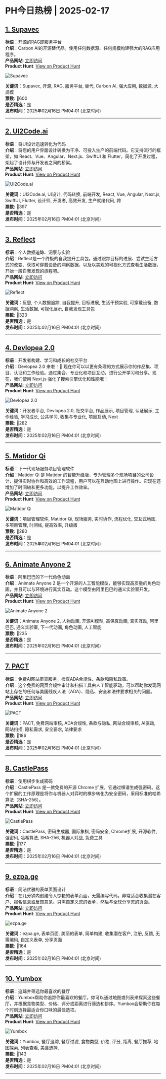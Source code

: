 # PH今日热榜 | 2025-02-17  

## [1. Supavec](https://www.producthunt.com/posts/supavec?utm_campaign=producthunt-api&utm_medium=api-v2&utm_source=Application%3A+ph-daily+%28ID%3A+150577%29)  
**标语**：开源的RAG即服务平台  
**介绍**：Carbon AI的开源替代品。使用任何数据源、任何规模构建强大的RAG应用程序。  
**产品网站**: [立即访问](https://www.producthunt.com/r/IDDSABIDPJQTXL?utm_campaign=producthunt-api&utm_medium=api-v2&utm_source=Application%3A+ph-daily+%28ID%3A+150577%29)  
**Product Hunt**: [View on Product Hunt](https://www.producthunt.com/posts/supavec?utm_campaign=producthunt-api&utm_medium=api-v2&utm_source=Application%3A+ph-daily+%28ID%3A+150577%29)  

![Supavec](https://ph-files.imgix.net/ce283635-173b-4d07-aa45-68d870950548.png?auto=format&fit=crop&frame=1&h=512&w=1024)  

**关键词**：Supavec, 开源, RAG, 服务平台, 替代, Carbon AI, 强大应用, 数据源, 大规模  
**票数**: 🔺600  
**是否精选**：是  
**发布时间**：2025年02月16日 PM04:01 (北京时间)  

---  

## [2. UI2Code.ai](https://www.producthunt.com/posts/ui2code-ai?utm_campaign=producthunt-api&utm_medium=api-v2&utm_source=Application%3A+ph-daily+%28ID%3A+150577%29)  
**标语**：将UI设计迅速转化为代码  
**介绍**：将您的用户界面设计转换为干净、可投入生产的前端代码。它支持流行的框架，如 React、Vue、Angular、Next.js、SwiftUI 和 Flutter，简化了开发过程，架起了设计师与开发者之间的桥梁。  
**产品网站**: [立即访问](https://www.producthunt.com/r/JEFSSXIFNRXNEO?utm_campaign=producthunt-api&utm_medium=api-v2&utm_source=Application%3A+ph-daily+%28ID%3A+150577%29)  
**Product Hunt**: [View on Product Hunt](https://www.producthunt.com/posts/ui2code-ai?utm_campaign=producthunt-api&utm_medium=api-v2&utm_source=Application%3A+ph-daily+%28ID%3A+150577%29)  

![UI2Code.ai](https://ph-files.imgix.net/1ec4c081-1ef2-42a7-aef0-6ce1e00ad9ee.png?auto=format&fit=crop&frame=1&h=512&w=1024)  

**关键词**：UI2Code.ai, UI设计, 代码转换, 前端开发, React, Vue, Angular, Next.js, SwiftUI, Flutter, 设计师, 开发者, 高效开发, 生产就绪代码, 跨  
**票数**: 🔺397  
**是否精选**：是  
**发布时间**：2025年02月16日 PM04:01 (北京时间)  

---  

## [3. Reflect](https://www.producthunt.com/posts/reflect-ad2b97ed-13af-443d-9f86-d9ed976d2479?utm_campaign=producthunt-api&utm_medium=api-v2&utm_source=Application%3A+ph-daily+%28ID%3A+150577%29)  
**标语**：个人数据追踪、洞察与实验  
**介绍**：Reflect是一个终极的自我提升工具包。通过跟踪目标的进展、尝试生活方式的改变、获取可穿戴设备的洞察数据，以及以美观的可视化方式查看生活数据，开始一段自我发现的旅程吧。  
**产品网站**: [立即访问](https://www.producthunt.com/r/BVH6P2X5U4C7YS?utm_campaign=producthunt-api&utm_medium=api-v2&utm_source=Application%3A+ph-daily+%28ID%3A+150577%29)  
**Product Hunt**: [View on Product Hunt](https://www.producthunt.com/posts/reflect-ad2b97ed-13af-443d-9f86-d9ed976d2479?utm_campaign=producthunt-api&utm_medium=api-v2&utm_source=Application%3A+ph-daily+%28ID%3A+150577%29)  

![Reflect](https://ph-files.imgix.net/38b5427e-6285-42ff-a8a5-d600613e68ef.jpeg?auto=format&fit=crop&frame=1&h=512&w=1024)  

**关键词**：反思, 个人数据追踪, 自我提升, 目标进展, 生活干预实验, 可穿戴设备, 数据洞察, 生活数据, 可视化展示, 自我发现工具包  
**票数**: 🔺323  
**是否精选**：是  
**发布时间**：2025年02月16日 PM04:01 (北京时间)  

---  

## [4. Devlopea 2.0](https://www.producthunt.com/posts/devlopea-2-0?utm_campaign=producthunt-api&utm_medium=api-v2&utm_source=Application%3A+ph-daily+%28ID%3A+150577%29)  
**标语**：开发者构建、学习和成长的社交平台  
**介绍**：Devlopea 2.0 来啦！🚀 现在你可以以更有条理的方式展示你的作品集、项目、认证和工作经验。通过集合、专业化和项目互动，进行公开学习和分享。现在，我们使用 Next.js 强化了搜索引擎优化和性能哦！  
**产品网站**: [立即访问](https://www.producthunt.com/r/BLMFDMCRACXA66?utm_campaign=producthunt-api&utm_medium=api-v2&utm_source=Application%3A+ph-daily+%28ID%3A+150577%29)  
**Product Hunt**: [View on Product Hunt](https://www.producthunt.com/posts/devlopea-2-0?utm_campaign=producthunt-api&utm_medium=api-v2&utm_source=Application%3A+ph-daily+%28ID%3A+150577%29)  

![Devlopea 2.0](https://ph-files.imgix.net/48c6087d-709e-4a90-95d9-0ac3c0c6bed0.png?auto=format&fit=crop&frame=1&h=512&w=1024)  

**关键词**：开发者平台, Devlopea 2.0, 社交平台, 作品展示, 项目管理, 认证展示, 工作经验, 学习成长, 公共学习, 收集与专业化, 项目互动, Next  
**票数**: 🔺282  
**是否精选**：是  
**发布时间**：2025年02月16日 PM04:01 (北京时间)  

---  

## [5. Matidor Qi](https://www.producthunt.com/posts/matidor-qi?utm_campaign=producthunt-api&utm_medium=api-v2&utm_source=Application%3A+ph-daily+%28ID%3A+150577%29)  
**标语**：下一代现场服务项目管理软件  
**介绍**：Matidor Qi 是 Matidor 的智能升级版，专为管理多个现场项目的公司设计，提供实时协作和高效的工作流程，用户可以在互动地图上进行操作。它现在还增加了时间轴和更多功能，以提升工作效率。  
**产品网站**: [立即访问](https://www.producthunt.com/r/NVJVSZBKIDPMD7?utm_campaign=producthunt-api&utm_medium=api-v2&utm_source=Application%3A+ph-daily+%28ID%3A+150577%29)  
**Product Hunt**: [View on Product Hunt](https://www.producthunt.com/posts/matidor-qi?utm_campaign=producthunt-api&utm_medium=api-v2&utm_source=Application%3A+ph-daily+%28ID%3A+150577%29)  

![Matidor Qi](https://ph-files.imgix.net/595cddd8-c24a-400f-96dd-e61e4b93871d.jpeg?auto=format&fit=crop&frame=1&h=512&w=1024)  

**关键词**：项目管理软件, Matidor Qi, 现场服务, 实时协作, 流程优化, 交互式地图, 多项目管理, 时间线, 提高效率, 升级版  
**票数**: 🔺280  
**是否精选**：是  
**发布时间**：2025年02月16日 PM04:01 (北京时间)  

---  

## [6. Animate Anyone 2](https://www.producthunt.com/posts/animate-anyone-2?utm_campaign=producthunt-api&utm_medium=api-v2&utm_source=Application%3A+ph-daily+%28ID%3A+150577%29)  
**标语**：阿里巴巴的下一代角色动画  
**介绍**：Animate Anyone 2 是一个开源的人工智能模型，能够实现高质量的角色动画，并且可以与环境进行真实互动。这个模型由阿里巴巴的通义实验室开发。  
**产品网站**: [立即访问](https://www.producthunt.com/r/FZEWU5QMBF62NZ?utm_campaign=producthunt-api&utm_medium=api-v2&utm_source=Application%3A+ph-daily+%28ID%3A+150577%29)  
**Product Hunt**: [View on Product Hunt](https://www.producthunt.com/posts/animate-anyone-2?utm_campaign=producthunt-api&utm_medium=api-v2&utm_source=Application%3A+ph-daily+%28ID%3A+150577%29)  

![Animate Anyone 2](https://ph-files.imgix.net/491e183d-fdbf-45ad-b15c-1b7b40ddfe9a.png?auto=format&fit=crop&frame=1&h=512&w=1024)  

**关键词**：Animate Anyone 2, 人物动画, 开源AI模型, 高保真动画, 真实互动, 阿里巴巴, 通义实验室, 下一代动画, 角色动画, 人工智能  
**票数**: 🔺235  
**是否精选**：是  
**发布时间**：2025年02月16日 PM04:01 (北京时间)  

---  

## [7. PACT ](https://www.producthunt.com/posts/pact-3?utm_campaign=producthunt-api&utm_medium=api-v2&utm_source=Application%3A+ph-daily+%28ID%3A+150577%29)  
**标语**：免费AI网站审查服务，检查ADA合规性、条款和隐私政策。  
**介绍**：这个免费的网页合规性审计和扫描工具由人工智能驱动，可以帮助你发现网站上存在的任何与美国残疾人法（ADA）、隐私、安全和法律要求相关的问题。  
**产品网站**: [立即访问](https://www.producthunt.com/r/KLFEPU3W5O7UJW?utm_campaign=producthunt-api&utm_medium=api-v2&utm_source=Application%3A+ph-daily+%28ID%3A+150577%29)  
**Product Hunt**: [View on Product Hunt](https://www.producthunt.com/posts/pact-3?utm_campaign=producthunt-api&utm_medium=api-v2&utm_source=Application%3A+ph-daily+%28ID%3A+150577%29)  

![PACT ](https://ph-files.imgix.net/e5da1a9f-d95c-4fa1-8d70-17c30bf7f3d8.png?auto=format&fit=crop&frame=1&h=512&w=1024)  

**关键词**：PACT, 免费网站审核, ADA合规性, 条款与隐私, 网站合规审核, AI驱动, 网站扫描, 隐私需求, 安全要求, 法律要求  
**票数**: 🔺186  
**是否精选**：是  
**发布时间**：2025年02月16日 PM04:01 (北京时间)  

---  

## [8. CastlePass](https://www.producthunt.com/posts/castlepass?utm_campaign=producthunt-api&utm_medium=api-v2&utm_source=Application%3A+ph-daily+%28ID%3A+150577%29)  
**标语**：使用棋步生成密码  
**介绍**：CastlePass 是一款免费的开源 Chrome 扩展，它通过棋谱生成强密码。这个扩展的工作原理是将你与机器人对弈时的棋步转化为安全密码，采用标准的哈希算法（SHA-256）。  
**产品网站**: [立即访问](https://www.producthunt.com/r/B4KIEMUQ65EPKE?utm_campaign=producthunt-api&utm_medium=api-v2&utm_source=Application%3A+ph-daily+%28ID%3A+150577%29)  
**Product Hunt**: [View on Product Hunt](https://www.producthunt.com/posts/castlepass?utm_campaign=producthunt-api&utm_medium=api-v2&utm_source=Application%3A+ph-daily+%28ID%3A+150577%29)  

![CastlePass](https://ph-files.imgix.net/a9a66189-2718-4072-b791-a0cde15c9ec8.jpeg?auto=format&fit=crop&frame=1&h=512&w=1024)  

**关键词**：CastlePass, 密码生成器, 国际象棋, 密码安全, Chrome扩展, 开源软件, 强密码, 哈希算法, SHA-256, 机器人对战, 免费工具  
**票数**: 🔺177  
**是否精选**：是  
**发布时间**：2025年02月16日 PM04:01 (北京时间)  

---  

## [9. ezpa.ge](https://www.producthunt.com/posts/ezpa-ge?utm_campaign=producthunt-api&utm_medium=api-v2&utm_source=Application%3A+ph-daily+%28ID%3A+150577%29)  
**标语**：简洁优雅的表单页面设计  
**介绍**：在几分钟内创建令人惊艳的表单页面，无需编写代码。非常适合收集潜在客户、报名信息或反馈意见。只需自定义您的表单，然后与全球分享您的页面。  
**产品网站**: [立即访问](https://www.producthunt.com/r/ZCWDPK6ESFMRTT?utm_campaign=producthunt-api&utm_medium=api-v2&utm_source=Application%3A+ph-daily+%28ID%3A+150577%29)  
**Product Hunt**: [View on Product Hunt](https://www.producthunt.com/posts/ezpa-ge?utm_campaign=producthunt-api&utm_medium=api-v2&utm_source=Application%3A+ph-daily+%28ID%3A+150577%29)  

![ezpa.ge](https://ph-files.imgix.net/758d6858-454b-426c-be6e-c245b72707ac.png?auto=format&fit=crop&frame=1&h=512&w=1024)  

**关键词**：ezpa.ge, 表单页面, 美丽的表单, 简单构建, 收集潜在客户, 注册, 反馈, 无需编码, 自定义表单, 分享页面  
**票数**: 🔺164  
**是否精选**：是  
**发布时间**：2025年02月16日 PM04:01 (北京时间)  

---  

## [10. Yumbox](https://www.producthunt.com/posts/yumbox?utm_campaign=producthunt-api&utm_medium=api-v2&utm_source=Application%3A+ph-daily+%28ID%3A+150577%29)  
**标语**：追踪并筛选你最喜欢的餐厅  
**介绍**：Yumbox帮助你追踪你最喜欢的餐厅。你可以通过地图或列表来探索这些餐厅，并根据食物类型、价格、评分或距离进行筛选和排序。Yumbox会帮助你在每个时刻选择最适合你口味的最佳选项。  
**产品网站**: [立即访问](https://www.producthunt.com/r/JD2633PBVVYRLC?utm_campaign=producthunt-api&utm_medium=api-v2&utm_source=Application%3A+ph-daily+%28ID%3A+150577%29)  
**Product Hunt**: [View on Product Hunt](https://www.producthunt.com/posts/yumbox?utm_campaign=producthunt-api&utm_medium=api-v2&utm_source=Application%3A+ph-daily+%28ID%3A+150577%29)  

![Yumbox](https://ph-files.imgix.net/2c4a2207-96c5-481b-9444-4e68eeabf2c5.png?auto=format&fit=crop&frame=1&h=512&w=1024)  

**关键词**：Yumbox, 餐厅追踪, 餐厅过滤, 食物类型, 价格, 评分, 距离, 餐厅推荐, 地图探索, 列表查看, 美食选择,  
**票数**: 🔺143  
**是否精选**：是  
**发布时间**：2025年02月16日 PM04:01 (北京时间)  

---  

